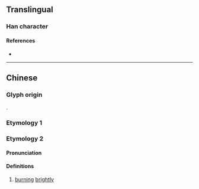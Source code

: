 {{character info/new}}
==Translingual==

===Han character===
{{Han char|rn=86|rad=火|as=04|sn=8|four=80809|canj=CSHF|ids=⿱分火}}

====References====
* {{Han ref|kx=0666.290|dkj=18893|dj=1076.060|hdz=32192.100|uh=7083|ud=28803|bh=CD5A|bd=52570}}

----

==Chinese==
{{zh-forms}}

===Glyph origin===
{{Han compound|分|火|ls=psc|c1=s|c2=p|t2=fire}}.

===Etymology 1===
{{zh-see|焚|v}}

===Etymology 2===

====Pronunciation====
{{zh-pron
|m=bèn
|cat=a
}}

====Definitions====
{{zh-hanzi}}

# {{zh-hg}} {{lb|zh|of fire}} [[burn]]ing [[brightly]] {{attn|zh|please check: 集韻: 火豔}}